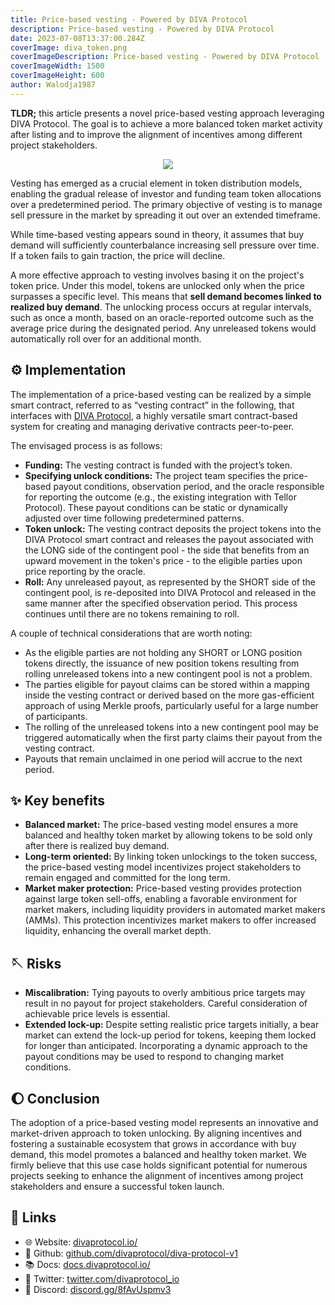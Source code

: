 ```yaml
---
title: Price-based vesting - Powered by DIVA Protocol
description: Price-based vesting - Powered by DIVA Protocol
date: 2023-07-08T13:37:00.284Z
coverImage: diva_token.png
coverImageDescription: Price-based vesting - Powered by DIVA Protocol
coverImageWidth: 1500
coverImageHeight: 600
author: Walodja1987
---
```


**TLDR;** this article presents a novel price-based vesting approach leveraging DIVA Protocol. The goal is to achieve a more balanced token 
market activity after listing and to improve the alignment of incentives among different project stakeholders.

<p align="center">
  <img src="/images/posts/drake_meme_vesting.png" />
</p>

Vesting has emerged as a crucial element in token distribution models, enabling the gradual release of investor and funding team token 
allocations over a predetermined period. The primary objective of vesting is to manage sell pressure in the market by spreading it 
out over an extended timeframe.

While time-based vesting appears sound in theory, it assumes that buy demand will sufficiently counterbalance increasing sell pressure 
over time. If a token fails to gain traction, the price will decline. 

A more effective approach to vesting involves basing it on the project's token price. Under this model, tokens are unlocked only when 
the price surpasses a specific level. This means that **sell demand becomes linked to realized buy demand**. The unlocking process occurs 
at regular intervals, such as once a month, based on an oracle-reported outcome such as the average price during the designated period. 
Any unreleased tokens would automatically roll over for an additional month.

## ⚙️ Implementation

The implementation of a price-based vesting can be realized by a simple smart contract, referred to as “vesting contract” in the following, 
that interfaces with [DIVA Protocol](https://www.divaprotocol.io/), a highly versatile smart contract-based system for creating and 
managing derivative contracts peer-to-peer.

The envisaged process is as follows:
* **Funding:** The vesting contract is funded with the project’s token.
* **Specifying unlock conditions:** The project team specifies the price-based payout conditions, observation period, and the oracle 
responsible for reporting the outcome (e.g., the existing integration with Tellor Protocol). These payout conditions can be static or 
dynamically adjusted over time following predetermined patterns.
* **Token unlock:** The vesting contract deposits the project tokens into the DIVA Protocol smart contract and releases the payout 
associated with the LONG side of the contingent pool - the side that benefits from an upward movement in the token's price - to the 
eligible parties upon price reporting by the oracle.
* **Roll:** Any unreleased payout, as represented by the SHORT side of the contingent pool, is re-deposited into DIVA Protocol and 
released in the same manner after the specified observation period. This process continues until there are no tokens remaining to roll.

A couple of technical considerations that are worth noting:
* As the eligible parties are not holding any SHORT or LONG position tokens directly, the issuance of new position tokens 
resulting from rolling unreleased tokens into a new contingent pool is not a problem.
* The parties eligible for payout claims can be stored within a mapping inside the vesting contract or derived based on the more gas-efficient 
approach of using Merkle proofs, particularly useful for a large number of participants.
* The rolling of the unreleased tokens into a new contingent pool may be triggered automatically when the first party claims their payout from the vesting contract.
* Payouts that remain unclaimed in one period will accrue to the next period.

## ✨ Key benefits

* **Balanced market:** The price-based vesting model ensures a more balanced and healthy token market by allowing tokens to be sold only after there is realized buy demand.
* **Long-term oriented:** By linking token unlockings to the token success, the price-based vesting model incentivizes project stakeholders to remain engaged and committed for the long term.
* **Market maker protection:** Price-based vesting provides protection against large token sell-offs, enabling a favorable environment for market makers, including liquidity providers 
in automated market makers (AMMs). This protection incentivizes market makers to offer increased liquidity, enhancing the overall market depth.

## 🪡 Risks

* **Miscalibration:** Tying payouts to overly ambitious price targets may result in no payout for project stakeholders. Careful consideration of achievable price levels is essential.
* **Extended lock-up:** Despite setting realistic price targets initially, a bear market can extend the lock-up period for tokens, keeping them locked for longer than 
anticipated. Incorporating a dynamic approach to the payout conditions may be used to respond to changing market conditions.

## 🌔 Conclusion

The adoption of a price-based vesting model represents an innovative and market-driven approach to token unlocking. By aligning incentives and fostering a 
sustainable ecosystem that grows in accordance with buy demand, this model promotes a balanced and healthy token market. We firmly believe that this use case 
holds significant potential for numerous projects seeking to enhance the alignment of incentives among project stakeholders and ensure a successful token launch.


## 🔗 Links

- 🌐 Website: [divaprotocol.io/](https://www.divaprotocol.io/)
- 🍏 Github: [github.com/divaprotocol/diva-protocol-v1](https://github.com/divaprotocol/diva-protocol-v1)
- 📚 Docs: [docs.divaprotocol.io/](https://docs.divaprotocol.io/)
- 🦜 Twitter: [twitter.com/divaprotocol_io](https://twitter.com/divaprotocol_io)
- 🤖 Discord: [discord.gg/8fAvUspmv3](https://discord.gg/8fAvUspmv3)